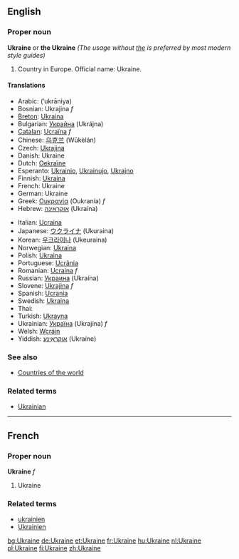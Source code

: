 ==English==

{{wikipedia}}
===Proper noun===
'''Ukraine''' or '''the Ukraine''' ''(The usage without <u>the</u> is preferred by most modern style guides)''

# Country in Europe. Official name: Ukraine.

====Translations====
{{top}}
*Arabic: {{ARchar|[[أوكرانيا]]}} (’ukrāniya)
*Bosnian: Ukrajina ''f''
*[[Breton]]: [[Ukraina]]
*Bulgarian: [[Украйна]] (Ukrájna)
*[[Catalan]]: [[Ucraïna]] ''f''
*Chinese: [[乌克兰]] (Wūkèlán)
*Czech: [[Ukrajina]]
*Danish: Ukraine
*Dutch: [[Oekraïne]]
*Esperanto: [[Ukrainio]], [[Ukrainujo]], [[Ukrajno]]
*Finnish: [[Ukraina]]
*French: Ukraine
*German: Ukraine
*Greek: [[Ουκρανία]] (Oukranía) ''f''
*Hebrew: [[אוקראינה]] (Ukraína)
{{mid}}
*Italian: [[Ucraina]]
*Japanese: [[ウクライナ]] (Ukuraina)
*Korean: [[우크라이나]] (Ukeuraina)
*Norwegian: [[Ukraina]]
*Polish: [[Ukraina]]
*Portuguese: [[Ucrânia]]
*Romanian: [[Ucraina]] ''f''
*Russian: [[Украина]] (Ukraína) {{f}}
*Slovene: [[Ukrajina]] ''f''
*Spanish: [[Ucrania]]
*Swedish: [[Ukraina]]
*Thai: {{THchar|[[ยูเครน]]}}
*Turkish: [[Ukrayna]]
*Ukrainian: [[Україна]] (Ukrajína) ''f''
*Welsh: [[Wcráin]]
*Yiddish: [[אוקראַינע]] (Ukraíne)
{{bottom}}

===See also===
*[[Countries of the world]]

===Related terms===
* [[Ukrainian]]


----

==French==
===Proper noun===
'''Ukraine''' ''f''

# Ukraine

===Related terms===
*[[ukrainien]]
*[[Ukrainien]]

[[bg:Ukraine]]
[[de:Ukraine]]
[[et:Ukraine]]
[[fr:Ukraine]]
[[hu:Ukraine]]
[[nl:Ukraine]]
[[pl:Ukraine]]
[[fi:Ukraine]]
[[zh:Ukraine]]